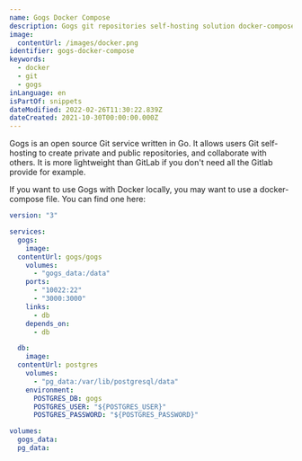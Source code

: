 ```yaml
---
name: Gogs Docker Compose
description: Gogs git repositories self-hosting solution docker-compose file.
image:
  contentUrl: /images/docker.png
identifier: gogs-docker-compose
keywords:
  - docker
  - git
  - gogs
inLanguage: en
isPartOf: snippets
dateModified: 2022-02-26T11:30:22.839Z
dateCreated: 2021-10-30T00:00:00.000Z
---
```


Gogs is an open source Git service written in Go. It allows users Git self-hosting to create private and public repositories, and collaborate with others. It is more lightweight than GitLab if you don't need all the Gitlab provide for example.

If you want to use Gogs with Docker locally, you may want to use a docker-compose file. You can find one here:

```yaml docker-compose.yml
version: "3"

services:
  gogs:
    image:
  contentUrl: gogs/gogs
    volumes:
      - "gogs_data:/data"
    ports:
      - "10022:22"
      - "3000:3000"
    links:
      - db
    depends_on:
      - db

  db:
    image:
  contentUrl: postgres
    volumes:
      - "pg_data:/var/lib/postgresql/data"
    environment:
      POSTGRES_DB: gogs
      POSTGRES_USER: "${POSTGRES_USER}"
      POSTGRES_PASSWORD: "${POSTGRES_PASSWORD}"

volumes:
  gogs_data:
  pg_data:
```
